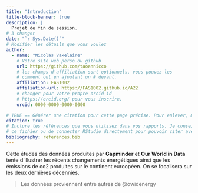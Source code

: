 ```yaml
---
title: "Introduction"
title-block-banner: true
description: | 
  Projet de fin de session.
# à changer
date: "`r Sys.Date()`"
# Modifier les détails que vous voulez
author:
  - name: "Nicolas Vaxelaire"
    # Votre site web perso ou github
    url: https://github.com/taoannicco
    # les champs d'affiliation sont optionnels, vous pouvez les
    # comment out en ajoutant un # devant.
    affiliation: FAS1002
    affiliation-url: https://FAS1002.github.io/A22
    # changer pour votre propre orcid id
    # https://orcid.org/ pour vous inscrire.
    orcid: 0000-0000-0000-0000

# TRUE == Générer une citation pour cette page précise. Pour enlever, mettre false.
citation: true
# Inclure les références que vous utilisez dans vos rapports. Je conseille Zotero pour construire
# ce fichier ou de connecter RStudio directement pour pouvoir citer avec @nom-de-reference.
bibliography: references.bib
---
```


Cette études des données produites par **Gapminder** et **Our World in Data** tente d'illustrer les récents changements énergétiques ainsi que les émissions de co2 produites sur le continent euroopéen. On se focalisera sur les deux dernières décennies.

> Les données proviennent entre autres de @owidenergy
